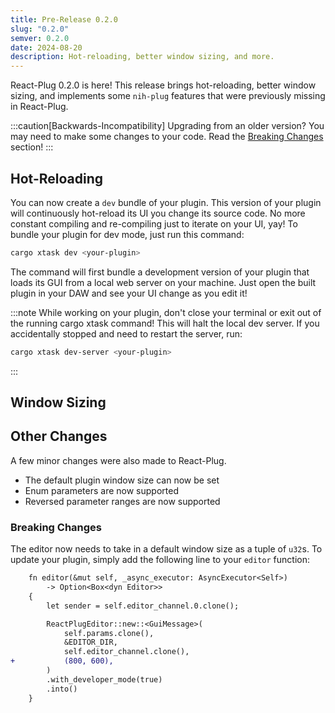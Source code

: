 ```yaml
---
title: Pre-Release 0.2.0
slug: "0.2.0"
semver: 0.2.0
date: 2024-08-20
description: Hot-reloading, better window sizing, and more.
---
```


React-Plug 0.2.0 is here! This release brings hot-reloading, better window sizing, and implements some `nih-plug` features that were previously missing in React-Plug.

:::caution[Backwards-Incompatibility]
Upgrading from an older version? You may need to make some changes to your code. Read the [Breaking Changes](#breaking-changes) section!
:::

## Hot-Reloading

You can now create a `dev` bundle of your plugin. This version of your plugin will continuously hot-reload its UI you change its source code. No more constant compiling and re-compiling just to iterate on your UI, yay! To bundle your plugin for dev mode, just run this command:

```sh
cargo xtask dev <your-plugin>
```

The command will first bundle a development version of your plugin that loads its GUI from a local web server on your machine. Just open the built plugin in your DAW and see your UI change as you edit it!

:::note
While working on your plugin, don't close your terminal or exit out of the running cargo xtask command! This will halt the local dev server. If you accidentally stopped and need to restart the server, run:

```sh
cargo xtask dev-server <your-plugin>
```

:::

## Window Sizing

## Other Changes

A few minor changes were also made to React-Plug.

- The default plugin window size can now be set
- Enum parameters are now supported
- Reversed parameter ranges are now supported

### Breaking Changes

The editor now needs to take in a default window size as a tuple of `u32`s. To
update your plugin, simply add the following line to your `editor` function:

```diff lang="rust" title="src/lib.rs"
    fn editor(&mut self, _async_executor: AsyncExecutor<Self>)
        -> Option<Box<dyn Editor>>
    {
        let sender = self.editor_channel.0.clone();

        ReactPlugEditor::new::<GuiMessage>(
            self.params.clone(),
            &EDITOR_DIR,
            self.editor_channel.clone(),
+           (800, 600),
        )
        .with_developer_mode(true)
        .into()
    }
```
